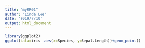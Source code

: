 ```yaml
---
title: "myRR01"
author: "Linda Lee"
date: "2019/7/10"
output: html_document
---
```


```r
library(ggplot2)
ggplot(data=iris, aes(x=Species, y=Sepal.Length))+geom_point()
```

